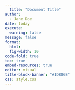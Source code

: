 ```yaml
---
  title: "Document Title"
author: 
  - Jane Doe
date: today
execute: 
  warning: false
message: false
format: 
  html:
  fig-width: 10
code-fold: true
toc: true
embed-resources: true
editor: visual
title-block-banner: "#1D886E"
css: style.css
---
```

